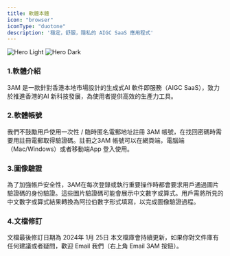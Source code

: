 ```yaml
---
title: 軟體本體
icon: "browser"
iconType: "duotone"
description: '穩定，舒服，隱私的 AIGC SaaS 應用程式'
---
```


<img
  className="block dark:hidden"
  src="/images/home-light.png"
  alt="Hero Light"
/>
<img
  className="hidden dark:block"
  src="/images/home-dark.png"
  alt="Hero Dark"
/>

### 1.軟體介紹

3AM 是一款針對香港本地市場設計的生成式AI 軟件即服務（AIGC SaaS），致力於推進香港的AI 新科技發展，為使用者提供高效的生產力工具。

### 2.軟體帳號

我們不鼓勵用戶使用一次性 / 臨時匿名電郵地址註冊 3AM 帳號，在找回密碼時需要用註冊電郵取得驗證碼。註冊之3AM 帳號可以在網頁端，電腦端（Mac/Windows）或者移動端App 登入使用。

### 3.圖像驗證

為了加強帳戶安全性，3AM在每次登錄或執行重要操作時都會要求用戶通過圖片驗證碼的身份驗證。這些圖片驗證碼可能會展示中文數字或算式。用戶需將所見的中文數字或算式結果轉換為阿拉伯數字形式填寫，以完成圖像驗證過程。

### 4.文檔修訂

文檔最後修訂日期為 2024年 1月 25日
<Info>本文檔庫會持續更新，如果你對文件庫有任何建議或者疑問，歡迎 Email 我們（右上角 Email 3AM 按鈕）。</Info>
